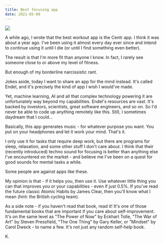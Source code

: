 ```yaml
---
title: Best focusing app
date: 2021-05-09
---
```



![](./homer1.jpg)

A while ago, I wrote that the best workout app is the Centr app. I think it was about a year ago. I've been using it almost every day ever since and intend to continue using it until I die (or until I find something even better).

The result is that I'm more fit than anyone I know. In fact, I rarely see someone close to or above my level of fitness.

But enough of my borderline narcissistic rant.

<RevealGif />

Jokes aside, today I want to share an app for the mind instead. It's called Endel, and it's precisely the kind of app I wish I would've made.

Yet, machine learning, AI and all that complex technology powering it are unfortunately way beyond my capabilities. Endel's resources are vast. It's backed by investors, scientists, great software engineers, and so on. So I'd never be able to code up anything remotely like this. Still, I sometimes daydream that I could...

Basically, this app generates music - for whatever purpose you want. You put on your headphones and let it work your mind. That's it.

I only use it for tasks that require deep work, but there are programs for sleep, relaxation, and some other stuff I don't care about. I think that their (recently introduced) techno sound for focusing is better than anything else I've encountered on the market - and believe me I've been on a quest for good sounds for mental tasks a while.

Some people are against apps like these.

My opinion is that - if it helps you, then use it. Use whatever little thing you can that improves you or your capabilities - even if just 0.5%. If you've read the future classic Atomic Habits by James Clear, then you'll know what I mean (hint: the British cycling team).

As a side note - if you haven't read that book, read it! It's one of those fundamental books that are important if you care about self-improvement. It's on the same level as "The Power of Now" by Eckhart Tolle, "The War of Art" by Steven Pressfield, "The One Thing" by Gary Keller, or "Mindset" by Carol Dweck - to name a few. It's not just any random self-help book.

K.
